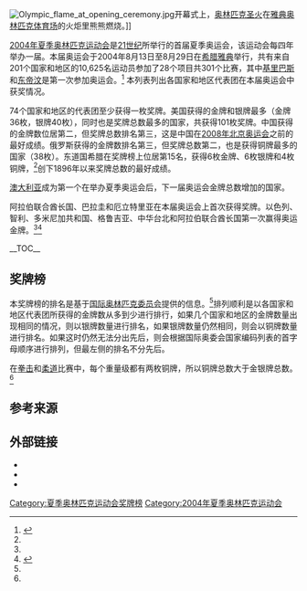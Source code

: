 {{Infobox award
| name             = 2004年夏季奥林匹克运动会奖牌榜
| award1_type      = 金牌数最多
| award1_winner    = {{flagIOC|USA|2004年夏季|36}}
| award2_type      = 银牌数最多
| award2_winner    = {{flagIOC|USA|2004年夏季|39}}
| award3_type      = 铜牌数最多
| award3_winner    = {{flagIOC|RUS|2004年夏季|36}}
| award4_type      = 奖牌总数最多
| award4_winner    = {{flagIOC|USA|2004年夏季|101}}
| previous         = [[2000年夏季奥林匹克运动会奖牌榜|2000]]
| main             = [[奥林匹克运动会奖牌统计|奥林匹克运动会奖牌榜]]
| next             = [[2008年夏季奥林匹克运动会奖牌榜|2008]]
|location={{flagIOC|GRE}}[[雅典|雅典]]}}
[[File:Olympic_flame_at_opening_ceremony.jpg|thumb]]开幕式上，[[奥林匹克圣火|奥林匹克圣火]]在[[雅典奥林匹克体育场|雅典奥林匹克体育场]]的火炬里熊熊燃烧。]]

[[2004年夏季奥林匹克运动会|2004年夏季奥林匹克运动会]]是[[21世紀|21世纪]]所举行的首届夏季奥运会，该运动会每四年举办一届。本届奥运会于2004年8月13日至8月29日在[[希腊|希腊]][[雅典|雅典]]举行，共有来自201个国家和地区的10,625名运动员参加了28个项目共301个比赛，其中[[基里巴斯|基里巴斯]]和[[东帝汶|东帝汶]]是第一次参加奥运会。<ref name="olympic.org">{{cite web|title=Athens 2004|url=https://www.olympic.org/athens-2004|publisher=International Olympic Committee|access-date=2021-03-11|archive-date=2017-07-18|archive-url=https://web.archive.org/web/20170718003316/https://www.olympic.org/athens-2004}}</ref> 本列表列出各国家和地区代表团在本届奥运会中获奖情况。

74个国家和地区的代表团至少获得一枚奖牌。美国获得的金牌和银牌最多（金牌36枚，银牌40枚），同时也是奖牌总数最多的国家，共获得101枚奖牌。中国获得的金牌数位居第二，但奖牌总数排名第三，这是中国在[[2008年北京奥运会|2008年北京奥运会]]之前的最好成绩。俄罗斯获得的金牌数排名第三，但奖牌总数第二，也是获得铜牌最多的国家（38枚）。东道国希腊在奖牌榜上位居第15名，获得6枚金牌、6枚银牌和4枚铜牌，<ref name="olympic.org"/>创下1896年以来奖牌总数的最好成绩。

[[澳大利亚|澳大利亚]]成为第一个在举办夏季奥运会后，下一届奥运会金牌总数增加的国家。

阿拉伯联合酋长国、巴拉圭和厄立特里亚在本届奥运会上首次获得奖牌。以色列、智利、多米尼加共和国、格鲁吉亚、中华台北和阿拉伯联合酋长国第一次赢得奥运金牌。<ref name="olympic.org"/><ref>{{cite web | agency =Associated Press | title =Windsurfer wins Israel's first gold | publisher =ESPN | date =2004-08-25 | url =http://sports.espn.go.com/oly/summer04/sailing/news/story?id=1867247 | access-date =2008-05-05 | archive-date =2015-09-11 | archive-url =https://web.archive.org/web/20150911000500/http://sports.espn.go.com/oly/summer04/sailing/news/story?id=1867247 }}</ref>

__TOC__

== 奖牌榜 ==
本奖牌榜的排名是基于[[国际奥林匹克委员会|国际奥林匹克委员会]]提供的信息。<ref name="olympic.org"/>排列顺利是以各国家和地区代表团所获得的金牌数从多到少进行排行，如果几个国家和地区的金牌数量出现相同的情况，则以银牌数量进行排名，如果银牌数量仍然相同，则会以铜牌数量进行排名。如果这时仍然无法分出先后，则会根据国际奥委会国家编码列表的首字母顺序进行排列，但最左侧的排名不分先后。

在[[拳击|拳击]]和[[柔道|柔道]]比赛中，每个重量级都有两枚铜牌，所以铜牌总数大于金银牌总数。<ref name="olympic.org"/>
<onlyinclude>
{{Medals table
 | caption        = 
 | host           = GRE
 | flag_template  = flagIOCteam
 | event          = 2004年夏季
 | team           = 
 | remaining_link = [[2004年夏季奥林匹克运动会奖牌榜|查看剩余部分]]
 | show_limit     = <includeonly>10</includeonly>
 | gold_USA = 36 | silver_USA = 39 | bronze_USA = 26
 | gold_CHN = 32 | silver_CHN = 17 | bronze_CHN = 14
 | gold_RUS = 28 | silver_RUS = 26 | bronze_RUS = 36
 | gold_AUS = 17 | silver_AUS = 16 | bronze_AUS = 17
 | gold_JPN = 16 | silver_JPN = 9 | bronze_JPN = 12
 | gold_GER = 13 | silver_GER = 16 | bronze_GER = 20
 | gold_FRA = 11 | silver_FRA = 9 | bronze_FRA = 13
 | gold_ITA = 10 | silver_ITA = 11 | bronze_ITA = 11
 | gold_KOR = 9 | silver_KOR = 12 | bronze_KOR = 9
 | gold_GBR = 9 | silver_GBR = 9 | bronze_GBR = 12
 | gold_CUB = 9 | silver_CUB = 7 | bronze_CUB = 11
 | gold_HUN = 8 | silver_HUN = 6 | bronze_HUN = 3
 | gold_UKR = 8 | silver_UKR = 5 | bronze_UKR = 9
 | gold_ROU = 8 | silver_ROU = 5 | bronze_ROU = 6
 | gold_GRE = 6 | silver_GRE = 6 | bronze_GRE = 4 | host_GRE = yes 
 | gold_BRA = 5 | silver_BRA = 2 | bronze_BRA = 3
 | gold_NOR = 5 | silver_NOR = 0 | bronze_NOR = 1
 | gold_NED = 4 | silver_NED = 9 | bronze_NED = 9
 | gold_SWE = 4 | silver_SWE = 2 | bronze_SWE = 1
 | gold_ESP = 3 | silver_ESP = 11 | bronze_ESP = 6
 | gold_CAN = 3 | silver_CAN = 6 | bronze_CAN = 3
 | gold_TUR = 3 | silver_TUR = 3 | bronze_TUR = 5
 | gold_POL = 3 | silver_POL = 2 | bronze_POL = 5
 | gold_NZL = 3 | silver_NZL = 2 | bronze_NZL = 0
 | gold_THA = 3 | silver_THA = 1 | bronze_THA = 4
 | gold_BLR = 2 | silver_BLR = 5 | bronze_BLR = 6
 | gold_AUT = 2 | silver_AUT = 4 | bronze_AUT = 1
 | gold_ETH = 2 | silver_ETH = 3 | bronze_ETH = 2
 | gold_IRI = 2 | silver_IRI = 2 | bronze_IRI = 2
 | gold_SVK = 2 | silver_SVK = 2 | bronze_SVK = 2
 | gold_TPE = 2 | silver_TPE = 2 | bronze_TPE = 1
 | gold_GEO = 2 | silver_GEO = 2 | bronze_GEO = 0
 | gold_BUL = 2 | silver_BUL = 1 | bronze_BUL = 9
 | gold_DEN = 2 | silver_DEN = 1 | bronze_DEN = 5
 | gold_JAM = 2 | silver_JAM = 1 | bronze_JAM = 2
 | gold_UZB = 2 | silver_UZB = 1 | bronze_UZB = 2
 | gold_MAR = 2 | silver_MAR = 1 | bronze_MAR = 0
 | gold_ARG = 2 | silver_ARG = 0 | bronze_ARG = 4
 | gold_CHI = 2 | silver_CHI = 0 | bronze_CHI = 1
 | gold_KAZ = 1 | silver_KAZ = 4 | bronze_KAZ = 3
 | gold_KEN = 1 | silver_KEN = 4 | bronze_KEN = 2
 | gold_CZE = 1 | silver_CZE = 3 | bronze_CZE = 5
 | gold_RSA = 1 | silver_RSA = 3 | bronze_RSA = 2
 | gold_CRO = 1 | silver_CRO = 2 | bronze_CRO = 2
 | gold_LTU = 1 | silver_LTU = 2 | bronze_LTU = 0
 | gold_EGY = 1 | silver_EGY = 1 | bronze_EGY = 3
 | gold_SUI = 1 | silver_SUI = 1 | bronze_SUI = 3
 | gold_INA = 1 | silver_INA = 1 | bronze_INA = 2
 | gold_ZIM = 1 | silver_ZIM = 1 | bronze_ZIM = 1
 | gold_AZE = 1 | silver_AZE = 0 | bronze_AZE = 4
 | gold_BEL = 1 | silver_BEL = 0 | bronze_BEL = 2
 | gold_BAH = 1 | silver_BAH = 0 | bronze_BAH = 1
 | gold_ISR = 1 | silver_ISR = 0 | bronze_ISR = 1
 | gold_CMR = 1 | silver_CMR = 0 | bronze_CMR = 0
 | gold_DOM = 1 | silver_DOM = 0 | bronze_DOM = 0
 | gold_UAE = 1 | silver_UAE = 0 | bronze_UAE = 0
 | gold_PRK = 0 | silver_PRK = 4 | bronze_PRK = 1
 | gold_LAT = 0 | silver_LAT = 4 | bronze_LAT = 0
 | gold_MEX = 0 | silver_MEX = 3 | bronze_MEX = 1
 | gold_POR = 0 | silver_POR = 2 | bronze_POR = 1
 | gold_FIN = 0 | silver_FIN = 2 | bronze_FIN = 0
 | gold_SCG = 0 | silver_SCG = 2 | bronze_SCG = 0
 | gold_SLO = 0 | silver_SLO = 1 | bronze_SLO = 3
 | gold_EST = 0 | silver_EST = 1 | bronze_EST = 2
 | gold_HKG = 0 | silver_HKG = 1 | bronze_HKG = 0
 | gold_IND = 0 | silver_IND = 1 | bronze_IND = 0
 | gold_PAR = 0 | silver_PAR = 1 | bronze_PAR = 0
 | gold_COL = 0 | silver_COL = 0 | bronze_COL = 2
 | gold_NGR = 0 | silver_NGR = 0 | bronze_NGR = 2
 | gold_VEN = 0 | silver_VEN = 0 | bronze_VEN = 2
 | gold_ERI = 0 | silver_ERI = 0 | bronze_ERI = 1
 | gold_MGL = 0 | silver_MGL = 0 | bronze_MGL = 1
 | gold_SYR = 0 | silver_SYR = 0 | bronze_SYR = 1
 | gold_TRI = 0 | silver_TRI = 0 | bronze_TRI = 1
}}</onlyinclude>

== 参考来源 ==
{{Reflist|30em}}

== 外部链接 ==
* {{IOC games|games=2004 Summer Olympics }}
* {{cite web |title=2004 Summer Olympics |publisher=Olympedia.com |url=http://www.olympedia.org/editions/26 |access-date=24 February 2021 |archive-date=2021-05-09 |archive-url=https://web.archive.org/web/20210509054741/https://www.olympedia.org/editions/26 }}
* {{cite web |title=Olympic Analytics/2004_1 |publisher=olympanalyt.com |url=http://olympanalyt.com/OlympAnalytics.php?param_pagetype=MedalsByCountries&param_games=2004%2F1 |access-date=2021-03-10 |archive-date=2020-09-02 |archive-url=https://web.archive.org/web/20200902222458/http://olympanalyt.com/OlympAnalytics.php?param_pagetype=MedalsByCountries&param_games=2004%2F1 }}

{{奧林匹克運動會獎牌統計}}

[[Category:夏季奥林匹克运动会奖牌榜|Category:夏季奥林匹克运动会奖牌榜]]
[[Category:2004年夏季奥林匹克运动会|Category:2004年夏季奥林匹克运动会]]